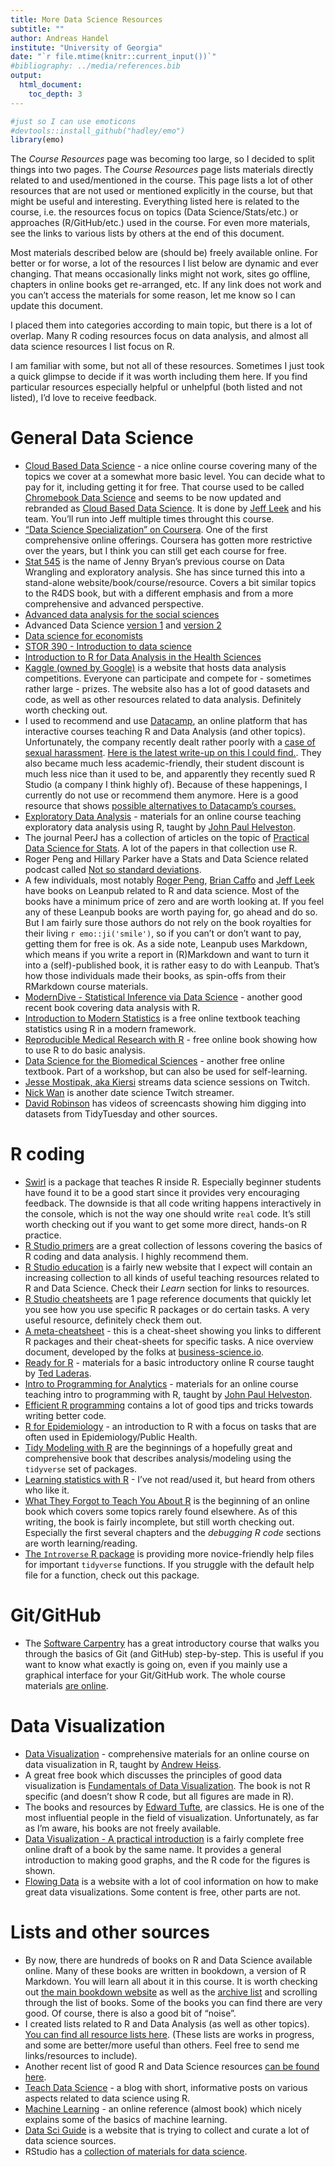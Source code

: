 ```yaml
---
title: More Data Science Resources
subtitle: ""
author: Andreas Handel
institute: "University of Georgia"
date: "`r file.mtime(knitr::current_input())`"
#bibliography: ../media/references.bib
output: 
  html_document:
    toc_depth: 3
---
```



```r
#just so I can use emoticons
#devtools::install_github("hadley/emo")
library(emo)
```

The _Course Resources_ page was becoming too large, so I decided to split things into two pages. The _Course Resources_ page lists materials directly related to and used/mentioned in the course. This page lists a lot of other resources that are not used or mentioned explicitly in the course, but that might be useful and interesting. Everything listed here is related to the course, i.e. the resources focus on topics (Data Science/Stats/etc.) or approaches (R/GitHub/etc.) used in the course. For even more materials, see the links to various lists by others at the end of this document.

Most materials described below are (should be) freely available online. For better or for worse, a lot of the resources I list below are dynamic and ever changing. That means occasionally links might not work, sites go offline, chapters in online books get re-arranged, etc. If any link does not work and you can't access the materials for some reason, let me know so I can update this document.

I placed them into categories according to main topic, but there is a lot of overlap. Many R coding resources focus on data analysis, and almost all data science resources I list focus on R.

I am familiar with some, but not all of these resources. Sometimes I just took a quick glimpse to decide if it was worth including them here. If you find particular resources especially helpful or unhelpful (both listed and not listed), I'd love to receive feedback.


# General Data Science

* [Cloud Based Data Science](https://leanpub.com/universities/set/jhu/chromebook-data-science) - a nice online course covering many of the topics we cover at a somewhat more basic level. You can decide what to pay for it, including getting it for free. That course used to be called [Chromebook Data Science](https://jhudatascience.org/chromebookdatascience/index.html) and seems to be now updated and rebranded as [Cloud Based Data Science](https://www.clouddatascience.org/). It is done by [Jeff Leek](http://jtleek.com/) and his team. You'll run into Jeff multiple times throught this course.
* ["Data Science Specialization" on Coursera](https://www.coursera.org/specialization/jhudatascience/1). One of the first comprehensive online offerings. Coursera has gotten more restrictive over the years, but I think you can still get each course for free. 
* [Stat 545](https://stat545.com/index.html) is the name of Jenny Bryan's previous course on Data Wrangling and exploratory analysis. She has since turned this into a stand-alone website/book/course/resource. Covers a bit similar topics to the R4DS book, but with a different emphasis and from a more comprehensive and advanced perspective.
* [Advanced data analysis for the social sciences](http://www.princeton.edu/~mjs3/soc504_s2015/)
* Advanced Data Science [version 1](http://jtleek.com/advdatasci/index.html) and [version 2](https://jhu-advdatasci.github.io/2018/index.html)
* [Data science for economists](https://github.com/uo-ec607/lectures)
* [STOR 390 - Introduction to data science](https://idc9.github.io/stor390/)
* [Introduction to R for Data Analysis in the Health Sciences](https://github.com/adw96/biost509/)
* [Kaggle (owned by Google)](https://www.kaggle.com/) is a website that hosts data analysis competitions. Everyone can participate and compete for - sometimes rather large - prizes. The website also has a lot of good datasets and code, as well as other resources related to data analysis. Definitely worth checking out. 
* I used to recommend and use [Datacamp](https://www.datacamp.com/), an online platform that has interactive courses teaching R and Data Analysis (and other topics). Unfortunately, the company recently dealt rather poorly with a [case of sexual harassment](https://www.buzzfeednews.com/article/daveyalba/datacamp-sexual-harassment-metoo-tech-startup). [Here is the latest write-up on this I could find.](https://docs.google.com/spreadsheets/d/1LtaeWPzEhRiy-kdNZBn0gPwc6aTYkWtt6Cau6PzcXuo/edit#gid=0). They also became  much less academic-friendly, their student discount is much less nice than it used to be, and apparently they recently sued R Studio (a company I think highly of). Because of these happenings, I currently do not use or recommend them anymore. Here is a good resource that shows [possible alternatives to Datacamp's courses.](https://docs.google.com/spreadsheets/d/1LtaeWPzEhRiy-kdNZBn0gPwc6aTYkWtt6Cau6PzcXuo/edit#gid=0)
* [Exploratory Data Analysis](https://eda.seas.gwu.edu/) - materials for an online course teaching exploratory data analysis using R, taught by [John Paul Helveston](https://www.jhelvy.com/).
* The journal PeerJ has a collection of articles on the topic of [Practical Data Science for Stats](https://peerj.com/collections/50-practicaldatascistats/). A lot of the papers in that collection use R. 
* Roger Peng and Hillary Parker have a Stats and Data Science related podcast called [Not so standard deviations](http://nssdeviations.com/).
* A few individuals, most notably [Roger Peng](https://leanpub.com/u/rdpeng), [Brian Caffo](https://leanpub.com/u/bcaffo) and [Jeff Leek](https://leanpub.com/u/jtleek) have books on Leanpub related to R and data science. Most of the books have a minimum price of zero and are worth looking at. If you feel any of these Leanpub books are worth paying for, go ahead and do so. But I am fairly sure those authors do not rely on the book royalties for their living `r emo::ji('smile')`, so if you can't or don't want to pay, getting them for free is ok. As a side note, Leanpub uses Markdown, which means if you write a report in (R)Markdown and want to turn it into a (self)-published book, it is rather easy to do with Leanpub. That's how those individuals made their books, as spin-offs from their RMarkdown course materials.
* [ModernDive - Statistical Inference via Data Science](https://moderndive.com) - another good recent book covering data analysis with R. 
* [Introduction to Modern Statistics](https://openintro-ims.netlify.app/) is a free online textbook teaching statistics using R in a modern framework.
* [Reproducible Medical Research with R](https://bookdown.org/pdr_higgins/rmrwr/) - free online book showing how to use R to do basic analysis.
* [Data Science for the Biomedical Sciences](https://ds4biomed.tech/) - another free online textbook. Part of a workshop, but can also be used for self-learning.
* [Jesse Mostipak, aka Kiersi](https://www.twitch.tv/kierisi) streams data science sessions on Twitch. 
* [Nick Wan](https://www.twitch.tv/nickwan_datasci) is another date science Twitch streamer.
* [David Robinson](https://www.youtube.com/user/safe4democracy/videos) has videos of screencasts showing him digging into datasets from TidyTuesday and other sources.



# R coding

* [Swirl](http://swirlstats.com) is a package that teaches R inside R. Especially beginner students have found it to be a good start since it provides very encouraging feedback. The downside is that all code writing happens interactively in the console, which is not the way one should write `real` code. It's still worth checking out if you want to get some more direct, hands-on R practice.
* [R Studio primers](https://rstudio.cloud/learn/primers) are a great collection of lessons covering the basics of R coding and data analysis. I highly recommend them. 
* [R Studio education](https://education.rstudio.com/) is a fairly new website that I expect will contain an increasing collection to all kinds of useful teaching resources related to R and Data Science. Check their _Learn_ section for links to resources.
* [R Studio cheatsheets](https://www.rstudio.com/resources/cheatsheets/) are 1 page reference documents that quickly let you see how you use specific R packages or do certain tasks. A very useful resource, definitely check them out. 
* [A meta-cheatsheet](https://github.com/business-science/cheatsheets/blob/master/Data_Science_With_R_Workflow.pdf) - this is a cheat-sheet showing you links to different R packages and their cheat-sheets for specific tasks. A nice overview document, developed by the folks at [business-science.io](https://www.business-science.io/).
* [Ready for R](https://ready4r.netlify.app/) - materials for a basic introductory online R course taught by [Ted Laderas](https://laderast.github.io/).
* [Intro to Programming for Analytics](http://p4a.seas.gwu.edu/) - materials for an online course teaching intro to programming with R, taught by [John Paul Helveston](https://www.jhelvy.com/).
* [Efficient R programming](https://csgillespie.github.io/efficientR/) contains a lot of good tips and tricks towards writing better code.
* [R for Epidemiology](https://www.r4epi.com/) - an introduction to R with a focus on tasks that are often used in Epidemiology/Public Health. 
* [Tidy Modeling with R](https://www.tmwr.org/) are the beginnings of a hopefully great and comprehensive book that describes analysis/modeling using the `tidyverse` set of packages.
* [Learning statistics with R](https://learningstatisticswithr.com/) - I've not read/used it, but heard from others who like it.
* [What They Forgot to Teach You About R](https://rstats.wtf/) is the beginning of an online book which covers some topics rarely found elsewhere. As of this writing, the book is fairly incomplete, but still worth checking out. Especially the first several chapters and the  _debugging R code_ sections are worth learning/reading.
* [The `Introverse` R package](https://spielmanlab.github.io/introverse/index.html) is providing more novice-friendly help files for important `tidyverse` functions. If you struggle with the default help file for a function, check out this package.


# Git/GitHub

* The [Software Carpentry](https://software-carpentry.org/) has a great introductory course that walks you through the basics of Git (and GitHub) step-by-step. This is useful if you want to know what exactly is going on, even if you mainly use a graphical interface for your Git/GitHub work. The whole course materials [are online](http://swcarpentry.github.io/git-novice/).


# Data Visualization

* [Data Visualization](https://datavizs21.classes.andrewheiss.com/) - comprehensive materials for an online course on data visualization in R, taught by [Andrew Heiss](https://www.andrewheiss.com/). 
* A great free book which discusses the principles of good data visualization is [Fundamentals of Data Visualization](https://serialmentor.com/dataviz/). The book is not R specific (and doesn't show R code, but all figures are made in R). 
* The books and resources by [Edward Tufte](https://www.edwardtufte.com/tufte/), are classics. He is one of the most influential people in the field of visualization. Unfortunately, as far as I'm aware, his books are not freely available.
* [Data Visualization - A practical introduction](https://socviz.co/) is a fairly complete free online draft of a book by the same name. It provides a general introduction to making good graphs, and the R code for the figures is shown.
* [Flowing Data](https://flowingdata.com/) is a website with a lot of cool information on how to make great data visualizations. Some content is free, other parts are not. 


# Lists and other sources

* By now, there are hundreds of books on R and Data Science available online. Many of these books are written in bookdown, a version of R Markdown. You will learn all about it in this course. It is worth checking out [the main bookdown website](https://bookdown.org/) as well as the [archive list](https://bookdown.org/home/archive/) and scrolling through the list of books. Some of the books you can find there are very good. Of course, there is also a good bit of "noise".
* I created lists related to R and Data Analysis (as well as other topics). [You can find all resource lists here](https://andreashandel.github.io/research-and-teaching-resources/). (These lists are works in progress, and some are better/more useful than others. Feel free to send me links/resources to include).
* Another recent list of good R and Data Science resources [can be found here](https://github.com/Chris-Engelhardt/data_sci_guide).
* [Teach Data Science](https://teachdatascience.com/) - a blog with short, informative posts on various aspects related to data science using R.
* [Machine Learning](https://m-clark.github.io/introduction-to-machine-learning/) - an online reference (almost book) which nicely explains some of the basics of machine learning.
* [Data Sci Guide](http://www.datasciguide.com/) is a website that is trying to collect and curate a lot of data science sources.
* RStudio has a [collection of materials for data science](https://resources.rstudio.com/the-essentials-of-data-science).

